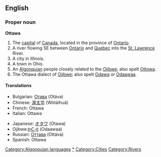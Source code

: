 ==English==

===Proper noun===
'''Ottawa'''

# The [[capital]] of [[Canada]], located in the province of [[Ontario]].
# A river flowing SE between [[Ontario]] and [[Quebec]] into the [[St. Lawrence]] River.
# A city in Illinois.
# A town in Ohio.
# An [[Algonquian]] people closely related to the [[Ojibwe]]; also spelt [[Ottowa]].
# The Ottawa dialect of [[Ojibwe]]; also spelt [[Odawa]] or [[odaawaa|Odaawaa]].

====Translations====
{{top}}
*Bulgarian: [[Отава]] (Otáva) {{f}}
*Chinese: [[渥太华]] (Wòtàihuá)
*French: Ottawa
*Italian: Ottawa
{{mid}}
*Japanese: [[オタワ]] (Otawa)
*Ojibwe:[[odaawaa|ᐅᑖᐙ]] (Odaawaa)
*Russian: [[Оттава]] (Ottáva) {{f}}
*Spanish: Ottawa
{{bottom}}

[[Category:Algonquian languages]]
[[Category:Ojibwe language|*]]
[[Category:Cities]]
[[Category:Rivers]]